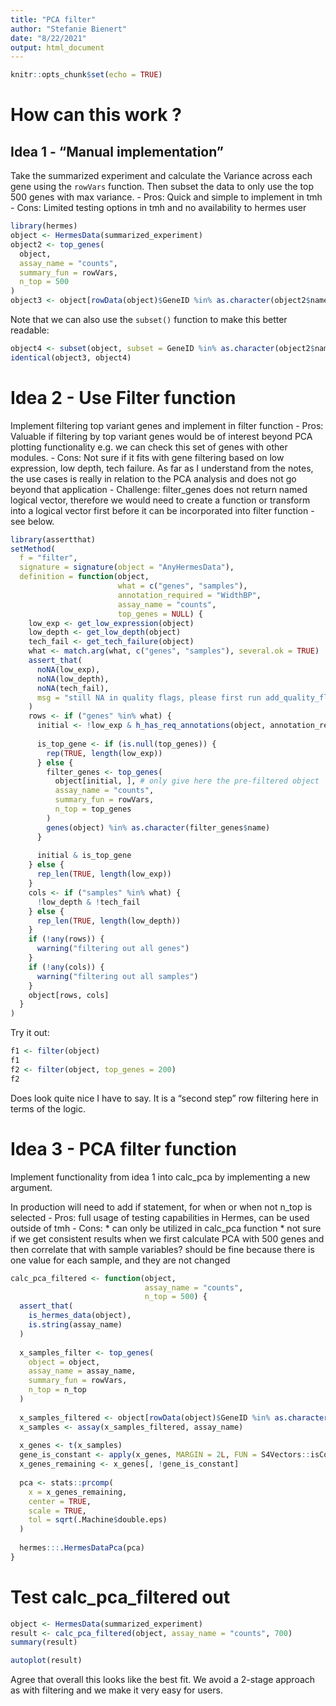 ```yaml
---
title: "PCA filter"
author: "Stefanie Bienert"
date: "8/22/2021"
output: html_document
---
```


```r
knitr::opts_chunk$set(echo = TRUE)
```

# How can this work ?

## Idea 1 - "Manual implementation"
Take the summarized experiment and calculate the Variance across each gene using the `rowVars` function. Then subset the data to only use the top 500 genes with max variance.
 - Pros: Quick and simple to implement in tmh
 - Cons: Limited testing options in tmh and no availability to hermes user
```r
library(hermes)
object <- HermesData(summarized_experiment)
object2 <- top_genes(
  object,
  assay_name = "counts",
  summary_fun = rowVars,
  n_top = 500
)
object3 <- object[rowData(object)$GeneID %in% as.character(object2$name)]
```

Note that we can also use the `subset()` function to make this better readable:
```r
object4 <- subset(object, subset = GeneID %in% as.character(object2$name))
identical(object3, object4)
```


# Idea 2 - Use Filter function
Implement filtering top variant genes and implement in filter function
- Pros: Valuable if filtering by top variant genes would be of interest beyond PCA plotting functionality
e.g. we can check this set of genes with other modules.
- Cons: Not sure if it fits with gene filtering based on low expression, low depth, tech failure. As far as I understand from the notes, the use cases is really in relation to the PCA analysis and does not go beyond that application
- Challenge: filter_genes does not return named logical vector, therefore we would need to create a function or transform into a logical vector first before it can be incorporated into filter function - see below.
```r
library(assertthat)
setMethod(
  f = "filter",
  signature = signature(object = "AnyHermesData"),
  definition = function(object,
                        what = c("genes", "samples"),
                        annotation_required = "WidthBP",
                        assay_name = "counts",
                        top_genes = NULL) {
    low_exp <- get_low_expression(object)
    low_depth <- get_low_depth(object)
    tech_fail <- get_tech_failure(object)
    what <- match.arg(what, c("genes", "samples"), several.ok = TRUE)
    assert_that(
      noNA(low_exp),
      noNA(low_depth),
      noNA(tech_fail),
      msg = "still NA in quality flags, please first run add_quality_flags() to fill them"
    )
    rows <- if ("genes" %in% what) {
      initial <- !low_exp & h_has_req_annotations(object, annotation_required)
      
      is_top_gene <- if (is.null(top_genes)) {
        rep(TRUE, length(low_exp))
      } else {
        filter_genes <- top_genes(
          object[initial, ], # only give here the pre-filtered object
          assay_name = "counts",
          summary_fun = rowVars,
          n_top = top_genes
        )
        genes(object) %in% as.character(filter_genes$name)
      }
      
      initial & is_top_gene
    } else {
      rep_len(TRUE, length(low_exp))
    }
    cols <- if ("samples" %in% what) {
      !low_depth & !tech_fail
    } else {
      rep_len(TRUE, length(low_depth))
    }
    if (!any(rows)) {
      warning("filtering out all genes")
    }
    if (!any(cols)) {
      warning("filtering out all samples")
    }
    object[rows, cols]
  }
)
```

Try it out:

```r
f1 <- filter(object)
f1
f2 <- filter(object, top_genes = 200)
f2
```

Does look quite nice I have to say. It is a "second step" row filtering here in terms
of the logic.

# Idea 3 - PCA filter function
Implement functionality from idea 1 into calc_pca by implementing a new argument. 

In production will need to add if statement, for when or when not n_top is selected
- Pros: full usage of testing capabilities in Hermes, can be used outside of tmh
- Cons: 
  * can only be utilized in calc_pca function
  * not sure if we get consistent results when we first calculate PCA with 500 genes
    and then correlate that with sample variables? should be fine because there is
    one value for each sample, and they are not changed

```r
calc_pca_filtered <- function(object,
                              assay_name = "counts",
                              n_top = 500) {
  assert_that(
    is_hermes_data(object),
    is.string(assay_name)
  )
  
  x_samples_filter <- top_genes(
    object = object,
    assay_name = assay_name,
    summary_fun = rowVars,
    n_top = n_top
  )
  
  x_samples_filtered <- object[rowData(object)$GeneID %in% as.character(x_samples_filter$name)]
  x_samples <- assay(x_samples_filtered, assay_name) 
  
  x_genes <- t(x_samples)
  gene_is_constant <- apply(x_genes, MARGIN = 2L, FUN = S4Vectors::isConstant)
  x_genes_remaining <- x_genes[, !gene_is_constant]
  
  pca <- stats::prcomp(
    x = x_genes_remaining, 
    center = TRUE,
    scale = TRUE,
    tol = sqrt(.Machine$double.eps)
  )
  
  hermes:::.HermesDataPca(pca)
}
```

# Test calc_pca_filtered out
```r
object <- HermesData(summarized_experiment)
result <- calc_pca_filtered(object, assay_name = "counts", 700)
summary(result)
```

```r
autoplot(result)
```

Agree that overall this looks like the best fit. We avoid a 2-stage approach as with filtering and we make it very easy for users.
